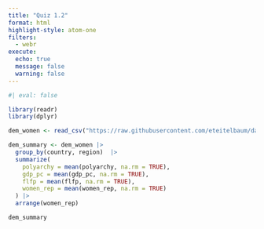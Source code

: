 ```yaml
---
title: "Quiz 1.2"
format: html
highlight-style: atom-one
filters:
  - webr
execute:
  echo: true
  message: false
  warning: false
---
```


```r
#| eval: false

library(readr)
library(dplyr)

dem_women <- read_csv("https://raw.githubusercontent.com/eteitelbaum/dataviz-summer-2023/main/modules/data/dem_women.csv")

dem_summary <- dem_women |> 
  group_by(country, region)  |> 
  summarize(
    polyarchy = mean(polyarchy, na.rm = TRUE),
    gdp_pc = mean(gdp_pc, na.rm = TRUE), 
    flfp = mean(flfp, na.rm = TRUE), 
    women_rep = mean(women_rep, na.rm = TRUE)
  ) |> 
  arrange(women_rep) 

dem_summary
```
